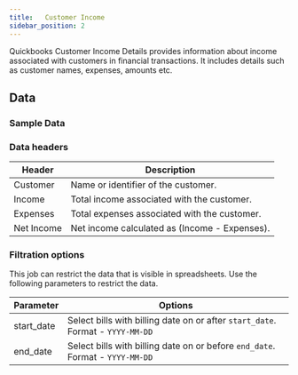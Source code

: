 ```yaml
---
title:   Customer Income
sidebar_position: 2
---
```



Quickbooks Customer Income Details provides information about income associated with customers in financial transactions. It includes details such as customer names, expenses, amounts etc. 

<AddJob
  template="gsheet_zoho_books_db_get_customer_balances"
/>


## Data

### Sample Data

<Gsheet
  src="https://docs.google.com/spreadsheets/d/1KWa16ZCTRUdIF7LXFQzgCaBXEze4fpGWaV77tc8Q_Y8/edit#gid=583684461"
/>


### Data headers

| Header             | Description                              |
|-----------|---------------------------------------------------|
| Customer  | Name or identifier of the customer.               |
| Income    | Total income associated with the customer.        |
| Expenses  | Total expenses associated with the customer.      |
| Net Income| Net income calculated as (Income - Expenses).      |



###  Filtration options

This job can restrict the data that is visible in spreadsheets. Use the following parameters to restrict the data.

| Parameter | Options |
|----|----|
| start_date | Select bills with billing date on or after `start_date`. Format - `YYYY-MM-DD` |
| end_date | Select bills with billing date on or before `end_date`. Format - `YYYY-MM-DD` |


<!---
## Others

### Similar jobs

Similar sort of data can be achieved by using get accounting transaction job and filtering it by invoice type. 

### Reports that use this job

Here are some of the report templates that use this job: 
-->